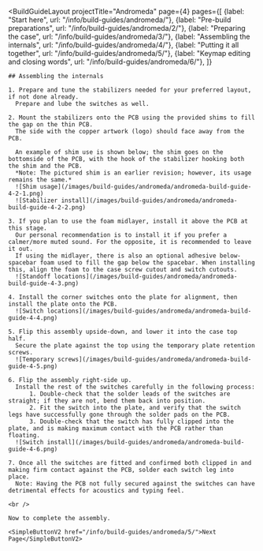---
---


<BuildGuideLayout 
	projectTitle="Andromeda"
  page={4}
  pages={[
    {label: "Start here", url: "/info/build-guides/andromeda/"},
    {label: "Pre-build preparations", url: "/info/build-guides/andromeda/2/"},
    {label: "Preparing the case", url: "/info/build-guides/andromeda/3/"},
    {label: "Assembling the internals", url: "/info/build-guides/andromeda/4/"},
    {label: "Putting it all together", url: "/info/build-guides/andromeda/5/"},
    {label: "Keymap editing and closing words", url: "/info/build-guides/andromeda/6/"},
  ]}
>

  <AltMarkdownRenderer>

    ## Assembling the internals

    1. Prepare and tune the stabilizers needed for your preferred layout, if not done already.  
      Prepare and lube the switches as well.

    2. Mount the stabilizers onto the PCB using the provided shims to fill the gap on the thin PCB.  
      The side with the copper artwork (logo) should face away from the PCB.  
        
      An example of shim use is shown below; the shim goes on the bottomside of the PCB, with the hook of the stabilizer hooking both the shim and the PCB.  
      *Note: The pictured shim is an earlier revision; however, its usage remains the same.*  
      ![Shim usage](/images/build-guides/andromeda/andromeda-build-guide-4-2-1.png)
      ![Stabilizer install](/images/build-guides/andromeda/andromeda-build-guide-4-2-2.png)

    3. If you plan to use the foam midlayer, install it above the PCB at this stage.  
      Our personal recommendation is to install it if you prefer a calmer/more muted sound. For the opposite, it is recommended to leave it out.  
      If using the midlayer, there is also an optional adhesive below-spacebar foam used to fill the gap below the spacebar. When installing this, align the foam to the case screw cutout and switch cutouts.
      ![Standoff locations](/images/build-guides/andromeda/andromeda-build-guide-4-3.png)

    4. Install the corner switches onto the plate for alignment, then install the plate onto the PCB.
      ![Switch locations](/images/build-guides/andromeda/andromeda-build-guide-4-4.png)

    5. Flip this assembly upside-down, and lower it into the case top half. 
      Secure the plate against the top using the temporary plate retention screws.
      ![Temporary screws](/images/build-guides/andromeda/andromeda-build-guide-4-5.png)

    6. Flip the assembly right-side up.
      Install the rest of the switches carefully in the following process:
          1. Double-check that the solder leads of the switches are straight; if they are not, bend them back into position.
          2. Fit the switch into the plate, and verify that the switch legs have successfully gone through the solder pads on the PCB.
          3. Double-check that the switch has fully clipped into the plate, and is making maximum contact with the PCB rather than floating.
      ![Switch install](/images/build-guides/andromeda/andromeda-build-guide-4-6.png)

    7. Once all the switches are fitted and confirmed both clipped in and making firm contact against the PCB, solder each switch leg into place.  
      Note: Having the PCB not fully secured against the switches can have detrimental effects for acoustics and typing feel.

    <br />
    
    Now to complete the assembly.

    <SimpleButtonV2 href="/info/build-guides/andromeda/5/">Next Page</SimpleButtonV2>
    
    
  </AltMarkdownRenderer>
			
</BuildGuideLayout>


